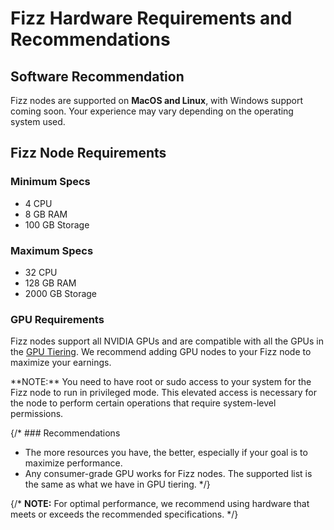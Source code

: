 
# Fizz Hardware Requirements and Recommendations

## Software Recommendation

Fizz nodes are supported on **MacOS and Linux**, with Windows support coming soon. Your experience may vary depending on the operating system used.

## Fizz Node Requirements

### Minimum Specs
- 4 CPU
- 8 GB RAM
- 100 GB Storage

### Maximum Specs
- 32 CPU
- 128 GB RAM
- 2000 GB Storage

### GPU Requirements

Fizz nodes support all NVIDIA GPUs and are compatible with all the GPUs in the [GPU Tiering](/fizz/reward-details#gpu-resource-tiering).
We recommend adding GPU nodes to your Fizz node to maximize your earnings.


<Callout type="info">
  **NOTE:** You need to have root or sudo access to your system for the Fizz node to run in privileged mode. This elevated access is necessary for the node to perform certain operations that require system-level permissions.
</Callout>

{/* ### Recommendations

- The more resources you have, the better, especially if your goal is to maximize performance.
- Any consumer-grade GPU works for Fizz nodes. The supported list is the same as what we have in GPU tiering. */}

{/* <Callout type="info">
  **NOTE:** For optimal performance, we recommend using hardware that meets or exceeds the recommended specifications.
</Callout> */}

<Navigation name="Fizz Hardware Requirements" />
